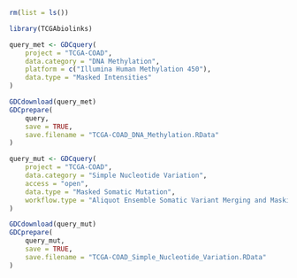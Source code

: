 ```r
rm(list = ls())
```

```r
library(TCGAbiolinks)
```

```r
query_met <- GDCquery(
	project = "TCGA-COAD",
	data.category = "DNA Methylation",
	platform = c("Illumina Human Methylation 450"),
	data.type = "Masked Intensities"
)

GDCdownload(query_met)
GDCprepare(
	query, 
	save = TRUE,
	save.filename = "TCGA-COAD_DNA_Methylation.RData"
)
```

```r
query_mut <- GDCquery(
	project = "TCGA-COAD",
	data.category = "Simple Nucleotide Variation",
	access = "open",
	data.type = "Masked Somatic Mutation",
	workflow.type = "Aliquot Ensemble Somatic Variant Merging and Masking"
)

GDCdownload(query_mut)
GDCprepare(
	query_mut, 
	save = TRUE, 
	save.filename = "TCGA-COAD_Simple_Nucleotide_Variation.RData"
)
```